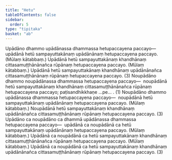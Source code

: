 ```yaml
---
title: "Hetu"
tableOfContents: false
sidebar:
  order: 5
type: "tipitaka"
basket: "ab"
---
```



<DynamicBreadcrumb />

<Division number="17">

<Paragraph number="3570">
Upādāno dhammo upādānassa dhammassa hetupaccayena paccayo—  upādānā hetū sampayuttakānaṃ upādānānaṃ hetupaccayena paccayo. (Mūlaṃ kātabbaṃ.) Upādānā hetū sampayuttakānaṃ khandhānaṃ cittasamuṭṭhānānañca rūpānaṃ hetupaccayena paccayo. (Mūlaṃ kātabbaṃ.) Upādānā hetū sampayuttakānaṃ khandhānaṃ upādānānañca cittasamuṭṭhānānaṃ rūpānaṃ hetupaccayena paccayo. (3)
</Paragraph>

</Division>
<Division number="18">

<Paragraph number="3571">
Noupādāno dhammo noupādānassa dhammassa hetupaccayena paccayo—  noupādānā hetū sampayuttakānaṃ khandhānaṃ cittasamuṭṭhānānañca rūpānaṃ hetupaccayena paccayo; paṭisandhikkhaṇe …pe… . (1)
</Paragraph>

<Paragraph number="3572">
Noupādāno dhammo upādānassa dhammassa hetupaccayena paccayo—  noupādānā hetū sampayuttakānaṃ upādānānaṃ hetupaccayena paccayo. (Mūlaṃ kātabbaṃ.) Noupādānā hetū sampayuttakānaṃ khandhānaṃ upādānānañca cittasamuṭṭhānānaṃ rūpānaṃ hetupaccayena paccayo. (3)
</Paragraph>

</Division>
<Division number="19">

<Paragraph number="3573">
Upādāno ca noupādāno ca dhammā upādānassa dhammassa hetupaccayena paccayo—  upādānā ca noupādānā ca hetū sampayuttakānaṃ upādānānaṃ hetupaccayena paccayo. (Mūlaṃ kātabbaṃ.) Upādānā ca noupādānā ca hetū sampayuttakānaṃ khandhānaṃ cittasamuṭṭhānānañca rūpānaṃ hetupaccayena paccayo. (Mūlaṃ kātabbaṃ.) Upādānā ca noupādānā ca hetū sampayuttakānaṃ khandhānaṃ upādānānañca cittasamuṭṭhānānaṃ rūpānaṃ hetupaccayena paccayo. (3)
</Paragraph>
</Division>